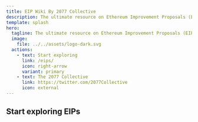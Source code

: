 ```yaml
---
title: EIP Wiki By 2077 Collective
description: The ultimate resource on Ethereum Improvement Proposals (EIPs) for research nerds.
template: splash
hero:
  tagline: The ultimate resource on Ethereum Improvement Proposals (EIPs) for research nerds.
  image:
    file: ../../assets/logo-dark.svg
  actions:
    - text: Start exploring
      link: /eips/
      icon: right-arrow
      variant: primary
    - text: The 2077 Collective
      link: https://twitter.com/2077Collective
      icon: external
---
```



## Start exploring EIPs

<CardGrid stagger>
	<LinkCard
        title="Protocol"
        description="Ethereum Improvement Proposals (EIPs) that require a change to Ethereum’s consensus layer (CL) and execution layer (EL). This includes proposals that modify or alter the Ethereum Virtual Machine (EVM), consensus protocol (Proof of Stake & Proof of Work), and Ethereum’s networking stack."
        href="/eips/protocol/consensus/"
    />
	<LinkCard 
        title="Infrastructure"
        description="Ethereum Improvement Proposals (EIPs) that touch Ethereum’s infrastructure layer. Mostly around JSON-RPC APIs, wallets, bridges/interoperability protocols, and staking node operators."
        href="/eips/infra/bridges/"
    />
	<LinkCard
        title="Applications"
        description="Ethereum Improvement Proposals (EIPs) that touch Ethereum’s application layer. Often defined as a separate subcategory of EIPs: Ethereum Request for Comments (ERCs). Application-layer standards include standards to ensure interoperability between tokens, applications, and general proposals to improve the Ethereum development process."
        href="/eips/applications/aa/"
    />
	<LinkCard
        title="Layer 2"
        icon="open-book"
        description="Rollup Improvement Proposals (RIPs) proposed for adoption by Ethereum L2s and Ethereum L3s."
        href="/eips/layer2/rip/"
    />
</CardGrid>
